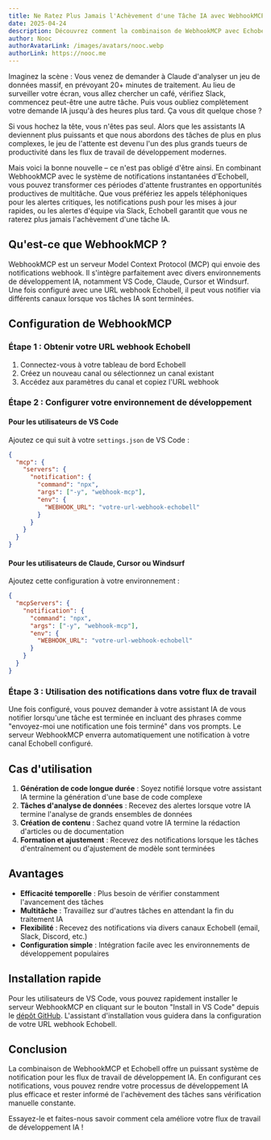 ```yaml
---
title: Ne Ratez Plus Jamais l'Achèvement d'une Tâche IA avec WebhookMCP et Echobell
date: 2025-04-24
description: Découvrez comment la combinaison de WebhookMCP avec Echobell transforme votre flux de travail IA grâce aux notifications instantanées. Recevez des appels téléphoniques, notifications push ou alertes d'équipe lorsque vos tâches IA se terminent.
author: Nooc
authorAvatarLink: /images/avatars/nooc.webp
authorLink: https://nooc.me
---
```


Imaginez la scène : Vous venez de demander à Claude d'analyser un jeu de données massif, en prévoyant 20+ minutes de traitement. Au lieu de surveiller votre écran, vous allez chercher un café, vérifiez Slack, commencez peut-être une autre tâche. Puis vous oubliez complètement votre demande IA jusqu'à des heures plus tard. Ça vous dit quelque chose ?

Si vous hochez la tête, vous n'êtes pas seul. Alors que les assistants IA deviennent plus puissants et que nous abordons des tâches de plus en plus complexes, le jeu de l'attente est devenu l'un des plus grands tueurs de productivité dans les flux de travail de développement modernes.

Mais voici la bonne nouvelle – ce n'est pas obligé d'être ainsi. En combinant WebhookMCP avec le système de notifications instantanées d'Echobell, vous pouvez transformer ces périodes d'attente frustrantes en opportunités productives de multitâche. Que vous préfériez les appels téléphoniques pour les alertes critiques, les notifications push pour les mises à jour rapides, ou les alertes d'équipe via Slack, Echobell garantit que vous ne raterez plus jamais l'achèvement d'une tâche IA.

## Qu'est-ce que WebhookMCP ?

WebhookMCP est un serveur Model Context Protocol (MCP) qui envoie des notifications webhook. Il s'intègre parfaitement avec divers environnements de développement IA, notamment VS Code, Claude, Cursor et Windsurf. Une fois configuré avec une URL webhook Echobell, il peut vous notifier via différents canaux lorsque vos tâches IA sont terminées.

## Configuration de WebhookMCP

### Étape 1 : Obtenir votre URL webhook Echobell

1. Connectez-vous à votre tableau de bord Echobell
2. Créez un nouveau canal ou sélectionnez un canal existant
3. Accédez aux paramètres du canal et copiez l'URL webhook

### Étape 2 : Configurer votre environnement de développement

#### Pour les utilisateurs de VS Code

Ajoutez ce qui suit à votre `settings.json` de VS Code :

```json
{
  "mcp": {
    "servers": {
      "notification": {
        "command": "npx",
        "args": ["-y", "webhook-mcp"],
        "env": {
          "WEBHOOK_URL": "votre-url-webhook-echobell"
        }
      }
    }
  }
}
```

#### Pour les utilisateurs de Claude, Cursor ou Windsurf

Ajoutez cette configuration à votre environnement :

```json
{
  "mcpServers": {
    "notification": {
      "command": "npx",
      "args": ["-y", "webhook-mcp"],
      "env": {
        "WEBHOOK_URL": "votre-url-webhook-echobell"
      }
    }
  }
}
```

### Étape 3 : Utilisation des notifications dans votre flux de travail

Une fois configuré, vous pouvez demander à votre assistant IA de vous notifier lorsqu'une tâche est terminée en incluant des phrases comme "envoyez-moi une notification une fois terminé" dans vos prompts. Le serveur WebhookMCP enverra automatiquement une notification à votre canal Echobell configuré.

## Cas d'utilisation

1. **Génération de code longue durée** : Soyez notifié lorsque votre assistant IA termine la génération d'une base de code complexe
2. **Tâches d'analyse de données** : Recevez des alertes lorsque votre IA termine l'analyse de grands ensembles de données
3. **Création de contenu** : Sachez quand votre IA termine la rédaction d'articles ou de documentation
4. **Formation et ajustement** : Recevez des notifications lorsque les tâches d'entraînement ou d'ajustement de modèle sont terminées

## Avantages

- **Efficacité temporelle** : Plus besoin de vérifier constamment l'avancement des tâches
- **Multitâche** : Travaillez sur d'autres tâches en attendant la fin du traitement IA
- **Flexibilité** : Recevez des notifications via divers canaux Echobell (email, Slack, Discord, etc.)
- **Configuration simple** : Intégration facile avec les environnements de développement populaires

## Installation rapide

Pour les utilisateurs de VS Code, vous pouvez rapidement installer le serveur WebhookMCP en cliquant sur le bouton "Install in VS Code" depuis le [dépôt GitHub](https://github.com/noobnooc/webhook-mcp). L'assistant d'installation vous guidera dans la configuration de votre URL webhook Echobell.

## Conclusion

La combinaison de WebhookMCP et Echobell offre un puissant système de notification pour les flux de travail de développement IA. En configurant ces notifications, vous pouvez rendre votre processus de développement IA plus efficace et rester informé de l'achèvement des tâches sans vérification manuelle constante.

Essayez-le et faites-nous savoir comment cela améliore votre flux de travail de développement IA !